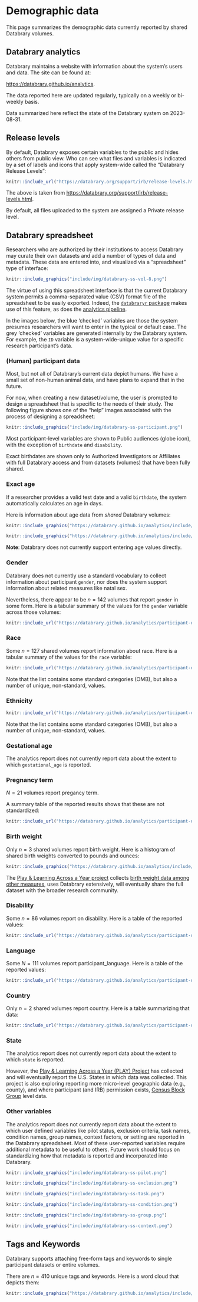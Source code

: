 # Demographic data

This page summarizes the demographic data currently reported by shared Databrary volumes.

## Databrary analytics {-}

Databrary maintains a website with information about the system's users and data.
The site can be found at:

<https://databrary.github.io/analytics>.

The data reported here are updated regularly, typically on a weekly or bi-weekly basis.

Data summarized here reflect the state of the Databrary system on 2023-08-31.

## Release levels {-}

By default, Databrary exposes certain variables to the public and hides others from public view.
Who can see what files and variables is indicated by a set of labels and icons that apply system-wide called the "Databrary Release Levels":

```r
knitr::include_url("https://databrary.org/support/irb/release-levels.html")
```

The above is taken from <https://databrary.org/support/irb/release-levels.html>.

By default, all files uploaded to the system are assigned a Private release level.

## Databrary spreadsheet {-}

Researchers who are authorized by their institutions to access Databrary may curate their own datasets and add a number of types of data and metadata.
These data are entered into, and visualized via a "spreadsheet" type of interface:

```r
knitr::include_graphics("include/img/databrary-ss-vol-8.png")
```

The virtue of using this spreadsheet interface is that the current Databrary system permits a comma-separated value (CSV) format file of the spreadsheet to be easily exported.
Indeed, the [`databraryr` package](databraryr-r-package.qmd) makes use of this feature, as does the [analytics pipeline](https://databrary.github.io/analytics/).

In the images below, the blue 'checked' variables are those the system presumes researchers will want to enter in the typical or default case.
The grey 'checked' variables are generated internally by the Databrary system.
For example, the `ID` variable is a system-wide-unique value for a specific research participant's data.

### (Human) participant data {-}

Most, but not all of Databrary's current data depict humans.
We have a small set of non-human animal data, and have plans to expand that in the future.

For now, when creating a new dataset/volume, the user is prompted to design a spreadsheet that is specific to the needs of their study.
The following figure shows one of the "help" images associated with the process of designing a spreadsheet:

```r
knitr::include_graphics("include/img/databrary-ss-participant.png")
```

Most participant-level variables are shown to Public audiences (globe icon), with the exception of `birthdate` and `disability`.

Exact birthdates are shown only to Authorized Investigators or Affiliates with full Databrary access and from datasets (volumes) that have been fully shared.

### Exact age {-}

If a researcher provides a valid test date and a valid `birthdate`, the system automatically calculates an age in days.

Here is information about age data from *shared* Databrary volumes:

```r
knitr::include_graphics("https://databrary.github.io/analytics/include/img/under-5y-hist-1.png")
```

```r
knitr::include_graphics("https://databrary.github.io/analytics/include/img/5y-15y-hist-1.png")
```

**Note**: Databrary does not currently support entering age values directly.

### Gender {-}

Databrary does not currently use a standard vocabulary to collect information about participant `gender`, nor does the system support information about related measures like natal sex.

Nevertheless, there appear to be $n=142$ volumes that report `gender` in some form.
Here is a tabular summary of the values for the `gender` variable across those volumes:

```r
knitr::include_url("https://databrary.github.io/analytics/participant-demographics.html#n-participants")
```

### Race {-}

Some $n=127$ shared volumes report information about race.
Here is a tabular summary of the values for the `race` variable:

```r
knitr::include_url("https://databrary.github.io/analytics/participant-demographics.html#n-participants-1")
```

Note that the list contains some standard categories (OMB), but also a number of unique, non-standard, values.

### Ethnicity {-}

```r
knitr::include_url("https://databrary.github.io/analytics/participant-demographics.html#n-participants-2")
```

Note that the list contains some standard categories (OMB), but also a number of unique, non-standard, values.

### Gestational age {-}

The analytics report does not currently report data about the extent to which `gestational_age` is reported.

### Pregnancy term {-}

$N=21$ volumes report pregancy term.

A summary table of the reported results shows that these are not standardized:

```r
knitr::include_url("https://databrary.github.io/analytics/participant-demographics.html#n-participants-4")
```

### Birth weight {-}

Only $n=3$ shared volumes report birth weight.
Here is a histogram of shared birth weights converted to pounds and ounces:

```r
knitr::include_graphics("https://databrary.github.io/analytics/include/img/birthweight-hist-1.png")
```

::: {.callout-note}

The [Play & Learning Across a Year project](https://play-project.org) collects [birth weight data among other measures](https://PLAY-behaviorome.github.io/KoBoToolbox), uses Databrary extensively, will eventually share the full dataset with the broader research community.

:::

### Disability {-}

Some $n=86$ volumes report on disability.
Here is a table of the reported values:

```r
knitr::include_url("https://databrary.github.io/analytics/participant-demographics.html#n-participants-6")
```

### Language {-}

Some $N=111$ volumes report participant_language.
Here is a table of the reported values:

```r
knitr::include_url("https://databrary.github.io/analytics/participant-demographics.html#country")
```

### Country {-}

Only $n=2$ shared volumes report country.
Here is a table summarizing that data:

```r
knitr::include_url("https://databrary.github.io/analytics/participant-demographics.html#country")
```

### State {-}

The analytics report does not currently report data about the extent to which `state` is reported.

However, the [Play & Learning Across a Year (PLAY) Project](https://play-project.org) has collected and will eventually report the U.S. States in which data was collected.
This project is also exploring reporting more micro-level geographic data (e.g., county), and where participant (and IRB) permission exists, [Census Block Group](https://en.wikipedia.org/wiki/Census_block_group) level data.

### Other variables {-}

The analytics report does not currently report data about the extent to which user defined variables like pilot status, exclusion criteria, task names, condition names, group names, context factors, or setting are reported in the Databrary spreadsheet.
Most of these user-reported variables require additional metadata to be useful to others.
Future work should focus on standardizing how that metadata is reported and incorporated into Databrary.

```r
knitr::include_graphics("include/img/databrary-ss-pilot.png")
```

```r
knitr::include_graphics("include/img/databrary-ss-exclusion.png")
```

```r
knitr::include_graphics("include/img/databrary-ss-task.png")
```

```r
knitr::include_graphics("include/img/databrary-ss-condition.png")
```

```r
knitr::include_graphics("include/img/databrary-ss-group.png")
```

```r
knitr::include_graphics("include/img/databrary-ss-context.png")
```

## Tags and Keywords {-}

Databrary supports attaching free-form tags and keywords to single participant datasets or entire volumes.

There are $n=410$ unique tags and keywords.
Here is a word cloud that depicts them:

```r
knitr::include_graphics("https://databrary.github.io/analytics/include/img/unnamed-chunk-26-1.png")
```
